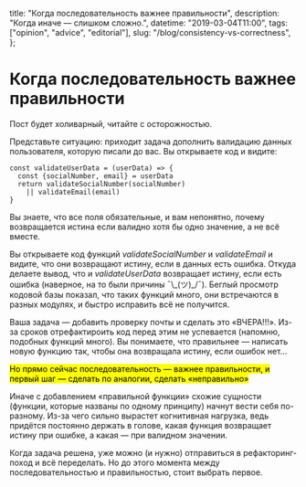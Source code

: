   title: "Когда последовательность важнее правильности",
  description: "Когда иначе — слишком сложно.",
  datetime: "2019-03-04T11:00",
  tags: ["opinion", "advice", "editorial"],
  slug: "/blog/consistency-vs-correctness",
};

# Когда последовательность важнее правильности

Пост будет холиварный, читайте с осторожностью.

Представьте ситуацию: приходит задача дополнить валидацию данных пользователя, которую писали до вас. Вы открываете код и видите:

```
const validateUserData = (userData) => {
  const {socialNumber, email} = userData
  return validateSocialNumber(socialNumber)
    || validateEmail(email)
}
```

Вы знаете, что все поля обязательные, и вам непонятно, почему возвращается истина если валидно хотя бы одно значение, а не всё вместе.

Вы открываете код функций _validateSocialNumber_ и _validateEmail_ и видите, что они возвращают истину, если в данных есть ошибка. Откуда делаете вывод, что и _validateUserData_ возвращает истину, если есть ошибка (наверное, на то были причины ¯\\\_(ツ)\_/¯). Беглый просмотр кодовой базы показал, что таких функций много, они встречаются в разных модулях, и быстро исправить всё не получится.

Ваша задача — добавить проверку почты и сделать это «ВЧЕРА!!!». Из-за сроков отрефактироить код перед этим не успевается (напомню, подобных функций много). Вы понимаете, что правильнее — написать новую функцию так, чтобы она возвращала истину, если ошибок нет...

<mark>
  Но прямо сейчас последовательность — важнее правильности, и первый шаг — сделать по аналогии,
  сделать «неправильно»
</mark>

Иначе с добавлением «правильной функции» схожие сущности (функции, которые названы по одному принципу) начнут вести себя по-разному. Из-за чего сильно вырастет когнитивная нагрузка, ведь придётся постоянно держать в голове, какая функция возвращает истину при ошибке, а какая — при валидном значении.

Когда задача решена, уже можно (и нужно) отправиться в рефакторинг-поход и всё переделать. Но до этого момента между последовательностью и правильностью, стоит выбрать первое.
